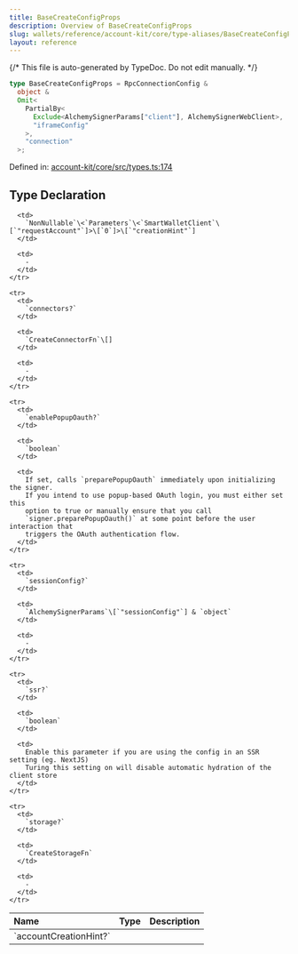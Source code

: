```yaml
---
title: BaseCreateConfigProps
description: Overview of BaseCreateConfigProps
slug: wallets/reference/account-kit/core/type-aliases/BaseCreateConfigProps
layout: reference
---
```


{/* This file is auto-generated by TypeDoc. Do not edit manually. */}

```ts
type BaseCreateConfigProps = RpcConnectionConfig &
  object &
  Omit<
    PartialBy<
      Exclude<AlchemySignerParams["client"], AlchemySignerWebClient>,
      "iframeConfig"
    >,
    "connection"
  >;
```

Defined in: [account-kit/core/src/types.ts:174](https://github.com/alchemyplatform/aa-sdk/blob/17aad1f572375d42a06c7e3238078a88a435d459/account-kit/core/src/types.ts#L174)

## Type Declaration

<table>
  <thead>
    <tr>
      <th align="left">Name</th>
      <th align="left">Type</th>
      <th align="left">Description</th>
    </tr>
  </thead>

  <tbody>
    <tr>
      <td>
        `accountCreationHint?`
      </td>

      <td>
        `NonNullable`\<`Parameters`\<`SmartWalletClient`\[`"requestAccount"`]>\[`0`]>\[`"creationHint"`]
      </td>

      <td>
        ‐
      </td>
    </tr>

    <tr>
      <td>
        `connectors?`
      </td>

      <td>
        `CreateConnectorFn`\[]
      </td>

      <td>
        ‐
      </td>
    </tr>

    <tr>
      <td>
        `enablePopupOauth?`
      </td>

      <td>
        `boolean`
      </td>

      <td>
        If set, calls `preparePopupOauth` immediately upon initializing the signer.
        If you intend to use popup-based OAuth login, you must either set this
        option to true or manually ensure that you call
        `signer.preparePopupOauth()` at some point before the user interaction that
        triggers the OAuth authentication flow.
      </td>
    </tr>

    <tr>
      <td>
        `sessionConfig?`
      </td>

      <td>
        `AlchemySignerParams`\[`"sessionConfig"`] & `object`
      </td>

      <td>
        ‐
      </td>
    </tr>

    <tr>
      <td>
        `ssr?`
      </td>

      <td>
        `boolean`
      </td>

      <td>
        Enable this parameter if you are using the config in an SSR setting (eg. NextJS)
        Turing this setting on will disable automatic hydration of the client store
      </td>
    </tr>

    <tr>
      <td>
        `storage?`
      </td>

      <td>
        `CreateStorageFn`
      </td>

      <td>
        ‐
      </td>
    </tr>

  </tbody>
</table>
